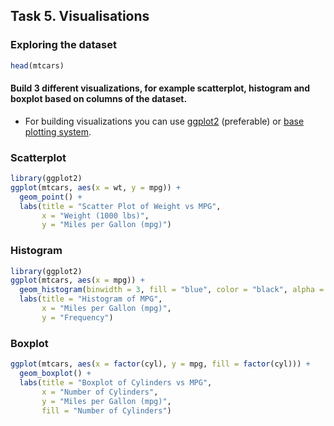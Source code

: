## Task 5. Visualisations

### Exploring the dataset

```r
head(mtcars)
```

#### Build 3 different visualizations, for example scatterplot, histogram and boxplot based on columns of the dataset.

-   For building visualizations you can use [ggplot2](https://ggplot2.tidyverse.org/) (preferable) or [base plotting system](https://bookdown.org/rdpeng/exdata/the-base-plotting-system-1.html).

### Scatterplot

```r
library(ggplot2)
ggplot(mtcars, aes(x = wt, y = mpg)) +
  geom_point() +
  labs(title = "Scatter Plot of Weight vs MPG",
       x = "Weight (1000 lbs)",
       y = "Miles per Gallon (mpg)")
```

### Histogram

```r
library(ggplot2)
ggplot(mtcars, aes(x = mpg)) +
  geom_histogram(binwidth = 3, fill = "blue", color = "black", alpha = 0.7) +
  labs(title = "Histogram of MPG",
       x = "Miles per Gallon (mpg)",
       y = "Frequency")

```

### Boxplot

```r
ggplot(mtcars, aes(x = factor(cyl), y = mpg, fill = factor(cyl))) +
  geom_boxplot() +
  labs(title = "Boxplot of Cylinders vs MPG",
       x = "Number of Cylinders",
       y = "Miles per Gallon (mpg)",
       fill = "Number of Cylinders")
```
